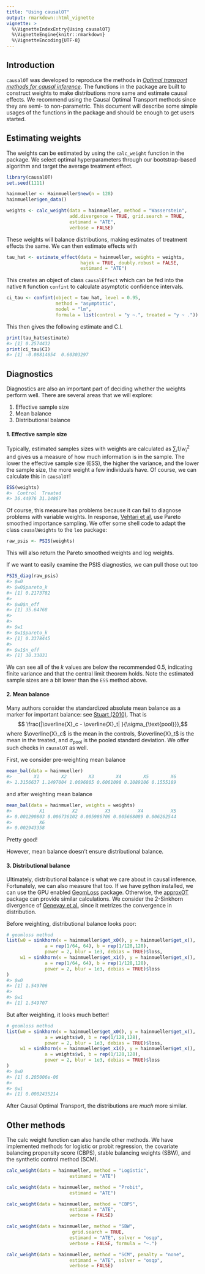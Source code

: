 ```yaml
---
title: "Using causalOT"
output: rmarkdown::html_vignette
vignette: >
  %\VignetteIndexEntry{Using causalOT}
  %\VignetteEngine{knitr::rmarkdown}
  %\VignetteEncoding{UTF-8}
---
```






## Introduction
`causalOT` was developed to reproduce the methods in [*Optimal transport methods for causal inference*](https://arxiv.org/abs/2109.01991). The functions in the package are built to construct weights to make distributions more same and estimate causal effects. We recommend using the Causal Optimal Transport methods since they are semi- to non-parametric. This document will describe some simple usages of the functions in the package and should be enough to get users started.


## Estimating weights
The weights can be estimated by using the `calc_weight` function in the package. We select optimal hyperparameters through our bootstrap-based algorithm and target the average treatment effect.

```r
library(causalOT)
set.seed(1111)

hainmueller <- Hainmueller$new(n = 128)
hainmueller$gen_data()

weights <- calc_weight(data = hainmueller, method = "Wasserstein",
                       add.divergence = TRUE, grid.search = TRUE,
                       estimand = "ATE",
                       verbose = FALSE)
```
These weights will balance distributions, making estimates of treatment effects the same. We can then estimate effects with 

```r
tau_hat <- estimate_effect(data = hainmueller, weights = weights,
                           hajek = TRUE, doubly.robust = FALSE,
                           estimand = "ATE")
```
This creates an object of class `causalEffect` which can be fed into the native `R` function `confint` to calculate asymptotic confidence intervals.

```r
ci_tau <- confint(object = tau_hat, level = 0.95, 
                  method = "asymptotic",
                  model = "lm",
                  formula = list(control = "y ~.", treated = "y ~ ."))
```
This then gives the following estimate and C.I.

```r
print(tau_hat$estimate)
#> [1] 0.2574432
print(ci_tau$CI)
#> [1] -0.08814654  0.60303297
```

## Diagnostics
Diagnostics are also an important part of deciding whether the weights perform well. There are several areas that we will explore:

1. Effective sample size
2. Mean balance
3. Distributional balance

#### 1. Effective sample size
Typically, estimated samples sizes with weights are calculated as $\sum_i 1/w_i^2$ and gives us a measure of how much information is in the sample. The lower the effective sample size (ESS), the higher the variance, and the lower the sample size, the more weight a few individuals have. Of course, we can calculate this in `causalOT`!

```r
ESS(weights)
#>  Control  Treated 
#> 36.44976 31.14867
```

Of course, this measure has problems because it can fail to diagnose problems with variable weights. In response, [Vehtari et al.](https://arxiv.org/abs/1507.02646) use Pareto smoothed importance sampling. We offer some shell code to adapt the class `causalWeights` to the `loo` package:

```r
raw_psis <- PSIS(weights)
```
This will also return the Pareto smoothed weights and log weights.

If we want to easily examine the PSIS diagnostics, we can pull those out too

```r
PSIS_diag(raw_psis)
#> $w0
#> $w0$pareto_k
#> [1] 0.2173782
#> 
#> $w0$n_eff
#> [1] 35.64768
#> 
#> 
#> $w1
#> $w1$pareto_k
#> [1] 0.3378445
#> 
#> $w1$n_eff
#> [1] 30.33031
```
We can see all of the $k$ values are below the recommended 0.5, indicating finite variance and that the central limit theorem holds. Note the estimated sample sizes are a bit lower than the `ESS` method above.

#### 2. Mean balance
Many authors consider the standardized absolute mean balance as a marker for important balance: see [Stuart (2010)](https://www.ncbi.nlm.nih.gov/pmc/articles/PMC2943670/). That is
$$ \frac{|\overline{X}_c - \overline{X}_t| }{\sigma_{\text{pool}}},$$ where
$\overline{X}_c$ is the mean in the controls, $\overline{X}_t$ is the mean in the treated, and $\sigma_{\text{pool}}$ is the pooled standard deviation.
We offer such checks in `causalOT` as well.

First, we consider pre-weighting mean balance

```r
mean_bal(data = hainmueller)
#>        X1        X2        X3        X4        X5        X6 
#> 1.3156637 1.1497004 1.0696805 0.6061098 0.1089106 0.1555189
```
and after weighting mean balance

```r
mean_bal(data = hainmueller, weights = weights)
#>          X1          X2          X3          X4          X5 
#> 0.001290803 0.006736102 0.005986706 0.005668089 0.006262544 
#>          X6 
#> 0.002943358
```
Pretty good!

However, mean balance doesn't ensure distributional balance.

#### 3. Distributional balance
Ultimately, distributional balance is what we care about in causal inference. Fortunately, we can also measure that too. If we have python installed, we can use the GPU enabled [GeomLoss](https://www.kernel-operations.io/geomloss/) package. Otherwise, the [approxOT](https://CRAN.R-project.org/package=approxOT) package can provide similar calculations. We consider the 2-Sinkhorn divergence of [Genevay et al.](http://proceedings.mlr.press/v84/genevay18a/genevay18a.pdf) since it metrizes the convergence in distribution.

Before weighting, distributional balance looks poor:

```r
# geomloss method
list(w0 = sinkhorn(x = hainmueller$get_x0(), y = hainmueller$get_x(),
              a = rep(1/64, 64), b = rep(1/128,128),
              power = 2, blur = 1e3, debias = TRUE)$loss,
     w1 = sinkhorn(x = hainmueller$get_x1(), y = hainmueller$get_x(),
              a = rep(1/64, 64), b = rep(1/128,128),
              power = 2, blur = 1e3, debias = TRUE)$loss
)
#> $w0
#> [1] 1.549706
#> 
#> $w1
#> [1] 1.549707
```

But after weighting, it looks much better!

```r
# geomloss method
list(w0 = sinkhorn(x = hainmueller$get_x0(), y = hainmueller$get_x(),
              a = weights$w0, b = rep(1/128,128),
              power = 2, blur = 1e3, debias = TRUE)$loss,
     w1 = sinkhorn(x = hainmueller$get_x1(), y = hainmueller$get_x(),
              a = weights$w1, b = rep(1/128,128),
              power = 2, blur = 1e3, debias = TRUE)$loss
)
#> $w0
#> [1] 6.205006e-06
#> 
#> $w1
#> [1] 0.0002435214
```
After Causal Optimal Transport, the distributions are *much* more similar.

## Other methods
The calc weight function can also handle other methods. We have implemented methods for logistic or probit regression, the covariate balancing propensity score (CBPS), stable balancing weights (SBW), and the synthetic control method (SCM).

```r
calc_weight(data = hainmueller, method = "Logistic",
                       estimand = "ATE")

calc_weight(data = hainmueller, method = "Probit",
                       estimand = "ATE")

calc_weight(data = hainmueller, method = "CBPS",
                       estimand = "ATE",
                       verbose = FALSE)

calc_weight(data = hainmueller, method = "SBW",
                        grid.search = TRUE,
                       estimand = "ATE", solver = "osqp",
                       verbose = FALSE, formula = "~.")

calc_weight(data = hainmueller, method = "SCM", penalty = "none",
                       estimand = "ATE", solver = "osqp",
                       verbose = FALSE)
```
